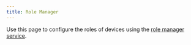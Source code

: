 ```yaml
---
title: Role Manager
---
```



Use this page to configure the roles of devices using the [role manager service](/services/rolemanager).


<RoleManager />